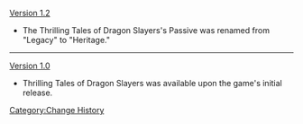 [[Version 1.2]]
*The Thrilling Tales of Dragon Slayers's Passive was renamed from "Legacy" to "Heritage."
----
[[Version 1.0]]
*Thrilling Tales of Dragon Slayers was available upon the game's initial release.
<noinclude>[[Category:Change History]]</noinclude>